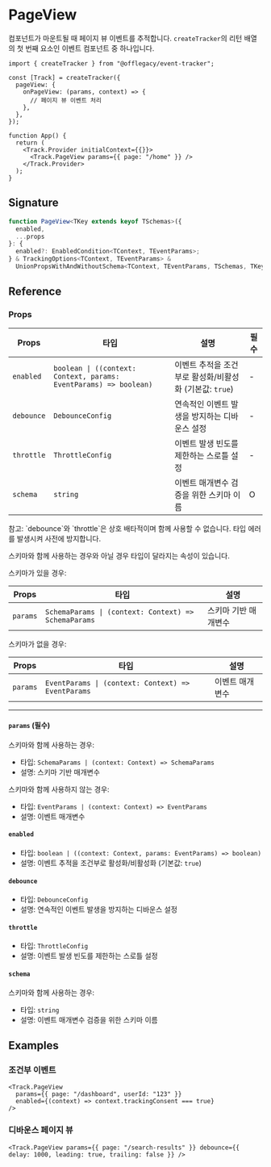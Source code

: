 
# PageView

컴포넌트가 마운트될 때 페이지 뷰 이벤트를 추적합니다. `createTracker`의 리턴 배열의 첫 번째 요소인 이벤트 컴포넌트 중 하나입니다.

```tsx
import { createTracker } from "@offlegacy/event-tracker";

const [Track] = createTracker({
  pageView: {
    onPageView: (params, context) => {
      // 페이지 뷰 이벤트 처리
    },
  },
});

function App() {
  return (
    <Track.Provider initialContext={{}}>
      <Track.PageView params={{ page: "/home" }} />
    </Track.Provider>
  );
}
```

## Signature

```ts
function PageView<TKey extends keyof TSchemas>({
  enabled,
  ...props
}: {
  enabled?: EnabledCondition<TContext, TEventParams>;
} & TrackingOptions<TContext, TEventParams> &
  UnionPropsWithAndWithoutSchema<TContext, TEventParams, TSchemas, TKey>): JSX.Element;
```

## Reference

### Props

| Props      | 타입                                                              | 설명                                                    | 필수 |
| ---------- | ----------------------------------------------------------------- | ------------------------------------------------------- | ---- |
| `enabled`  | `boolean \| ((context: Context, params: EventParams) => boolean)` | 이벤트 추적을 조건부로 활성화/비활성화 (기본값: `true`) | -    |
| `debounce` | `DebounceConfig`                                                  | 연속적인 이벤트 발생을 방지하는 디바운스 설정           | -    |
| `throttle` | `ThrottleConfig`                                                  | 이벤트 발생 빈도를 제한하는 스로틀 설정                 | -    |
| `schema`   | `string`                                                          | 이벤트 매개변수 검증을 위한 스키마 이름                 | O    |

<Callout type="info">
  참고: `debounce`와 `throttle`은 상호 배타적이며 함께 사용할 수 없습니다. 타입 에러를 발생시켜 사전에 방지합니다.
</Callout>

스키마와 함께 사용하는 경우와 아닐 경우 타입이 달라지는 속성이 있습니다.

스키마가 있을 경우:

| Props    | 타입                                                 | 설명                 |
| -------- | ---------------------------------------------------- | -------------------- |
| `params` | `SchemaParams \| (context: Context) => SchemaParams` | 스키마 기반 매개변수 |

스키마가 없을 경우:

| Props    | 타입                                               | 설명            |
| -------- | -------------------------------------------------- | --------------- |
| `params` | `EventParams \| (context: Context) => EventParams` | 이벤트 매개변수 |

---

#### `params` (필수)

스키마와 함께 사용하는 경우:

- 타입: `SchemaParams | (context: Context) => SchemaParams`
- 설명: 스키마 기반 매개변수

스키마와 함께 사용하지 않는 경우:

- 타입: `EventParams | (context: Context) => EventParams`
- 설명: 이벤트 매개변수

#### `enabled`

- 타입: `boolean | ((context: Context, params: EventParams) => boolean)`
- 설명: 이벤트 추적을 조건부로 활성화/비활성화 (기본값: `true`)

#### `debounce`

- 타입: `DebounceConfig`
- 설명: 연속적인 이벤트 발생을 방지하는 디바운스 설정

#### `throttle`

- 타입: `ThrottleConfig`
- 설명: 이벤트 발생 빈도를 제한하는 스로틀 설정

#### `schema`

스키마와 함께 사용하는 경우:

- 타입: `string`
- 설명: 이벤트 매개변수 검증을 위한 스키마 이름

## Examples

### 조건부 이벤트

```tsx
<Track.PageView
  params={{ page: "/dashboard", userId: "123" }}
  enabled={(context) => context.trackingConsent === true}
/>
```

### 디바운스 페이지 뷰

```tsx
<Track.PageView params={{ page: "/search-results" }} debounce={{ delay: 1000, leading: true, trailing: false }} />
```
